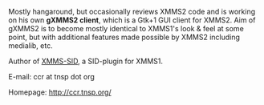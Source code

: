 Mostly hangaround, but occasionally reviews XMMS2 code and is working on his own '''gXMMS2 client''', which is a Gtk+1 GUI client for XMMS2. Aim of gXMMS2 is to become mostly identical to XMMS1's look & feel at some point, but with additional features made possible by XMMS2 including medialib, etc.

Author of [http://www.tnsp.org/xmms-sid.php XMMS-SID], a SID-plugin for XMMS1.

E-mail: ccr at tnsp dot org

Homepage: [http://ccr.tnsp.org/ http://ccr.tnsp.org/]